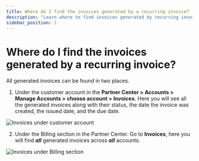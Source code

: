 ```yaml
---
title: Where do I find the invoices generated by a recurring invoice?
description: "Learn where to find invoices generated by recurring invoices in the Partner Center."
sidebar_position: 2
---
```


# Where do I find the invoices generated by a recurring invoice?

All generated invoices can be found in two places.

1. Under the customer account in the **Partner Center > Accounts > Manage Accounts > choose account > Invoices**. Here you will see all the generated invoices along with their status, the date the invoice was created, the issued date, and the due date.

![Invoices under customer account](/img/commerce/commerce-invoices/invoices-customer-account.jpg)

2. Under the Billing section in the Partner Center. Go to **Invoices**, here you will find **_all_** generated invoices across **_all_** accounts.

![Invoices under Billing section](/img/commerce/commerce-invoices/invoices-billing-section.jpg)